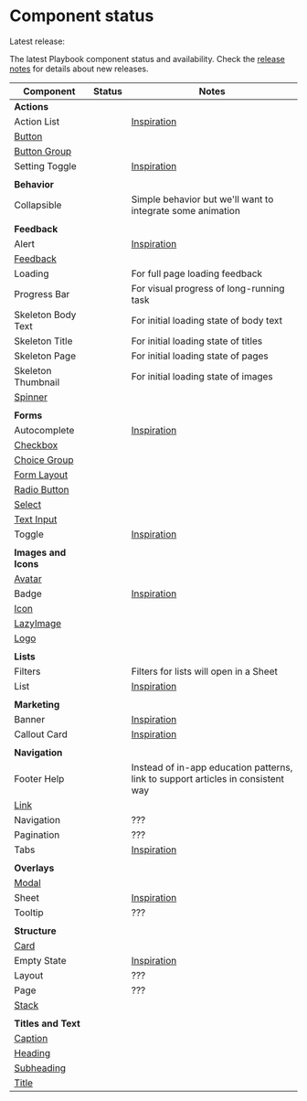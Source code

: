 

<Meta title="Status" />

# Component status

Latest release: <CurrentVersion />

The latest Playbook component status and availability. Check the [release notes](https://github.com/FieldLevel/FieldLevelPlaybook/releases) for details about new releases.

| Component                                               | Status                       | Notes                                                                                                                              |
| ------------------------------------------------------- | ---------------------------- | ---------------------------------------------------------------------------------------------------------------------------------- |
| **Actions**                                             |                              |                                                                                                                                    |
| Action List                                             | <Planned />                  | [Inspiration](https://tailwindui.com/components/application-ui/elements/dropdowns#component-c9d423234fd92f72951b96480518868a)      |
| [Button](/docs/actions-button--default)                 | <Released version="1.0.0" /> |                                                                                                                                    |
| [Button Group](/docs/actions-buttongroup--default)      | <Released version="1.0.0" /> |                                                                                                                                    |
| Setting Toggle                                          | <Planned />                  | [Inspiration](https://tailwindui.com/components/application-ui/forms/toggles#component-6ed378bcc4d9eb34a1789e77f0f44d16)           |
|                                                         |                              |                                                                                                                                    |
| **Behavior**                                            |                              |                                                                                                                                    |
| Collapsible                                             | <Planned />                  | Simple behavior but we'll want to integrate some animation                                                                         |
|                                                         |                              |                                                                                                                                    |
| **Feedback**                                            |                              |                                                                                                                                    |
| Alert                                                   | <Planned />                  | [Inspiration](https://tailwindui.com/components/application-ui/feedback/alerts#component-e67a7131a853fd88ae683dbad613fe53)         |
| [Feedback](/docs/feedback-feedback--default)            | <InDevelopment />            |                                                                                                                                    |
| Loading                                                 | <Planned />                  | For full page loading feedback                                                                                                     |
| Progress Bar                                            | <Planned />                  | For visual progress of long-running task                                                                                           |
| Skeleton Body Text                                      | <Planned />                  | For initial loading state of body text                                                                                             |
| Skeleton Title                                          | <Planned />                  | For initial loading state of titles                                                                                                |
| Skeleton Page                                           | <Planned />                  | For initial loading state of pages                                                                                                 |
| Skeleton Thumbnail                                      | <Planned />                  | For initial loading state of images                                                                                                |
| [Spinner](/docs/feedback-spinner--default)              | <Released version="1.0.0" /> |                                                                                                                                    |
|                                                         |                              |                                                                                                                                    |
| **Forms**                                               |                              |                                                                                                                                    |
| Autocomplete                                            | <Planned />                  | [Inspiration](https://tailwindui.com/components/application-ui/forms/input-groups#component-2607d970262ada86428f063c72b1e7bd)      |
| [Checkbox](/docs/forms-checkbox--default)               | <Released version="1.0.0" /> |                                                                                                                                    |
| [Choice Group](/docs/forms-choicegroup--default)        | <Released version="1.0.0" /> |                                                                                                                                    |
| [Form Layout](/docs/forms-formlayout--default)          | <Released version="1.0.0" /> |                                                                                                                                    |
| [Radio Button](/docs/forms-radiobutton--default)        | <Released version="1.0.0" /> |                                                                                                                                    |
| [Select](/docs/forms-select--default)                   | <Released version="1.0.0" /> |                                                                                                                                    |
| [Text Input](/docs/forms-textinput--default)            | <Released version="1.0.0" /> |                                                                                                                                    |
| Toggle                                                  |                              | [Inspiration](https://tailwindui.com/components/application-ui/forms/toggles#component-92732eaa2a1e1af9d23939f08cabd44f)           |
|                                                         |                              |                                                                                                                                    |
| **Images and Icons**                                    |                              |                                                                                                                                    |
| [Avatar](/docs/images-and-icons-avatar--default)        | <Released version="1.0.0" /> |                                                                                                                                    |
| Badge                                                   | <Planned />                  | [Inspiration](https://tailwindui.com/components/application-ui/elements/badges#component-3bd45479320e729ad24717856b8c5340)         |
| [Icon](/docs/images-and-icons-icon--default)            | <Released version="1.0.0" /> |                                                                                                                                    |
| [LazyImage](/docs/images-and-icons-lazyimage--default)  | <Released version="1.4.0" /> |                                                                                                                                    |
| [Logo](/docs/images-and-icons-logo--default)            | <Released version="1.0.0" /> |                                                                                                                                    |
|                                                         |                              |                                                                                                                                    |
| **Lists**                                               |                              |                                                                                                                                    |
| Filters                                                 | <Planned />                  | Filters for lists will open in a Sheet                                                                                             |
| List                                                    | <Planned />                  | [Inspiration](https://tailwindui.com/components/application-ui/lists/stacked-lists#component-371ccbef96ba57325d261f1b74afdd41)     |
|                                                         |                              |                                                                                                                                    |
| **Marketing**                                           |                              |                                                                                                                                    |
| Banner                                                  | <Planned />                  | [Inspiration](https://tailwindui.com/components/marketing/elements/banners#component-1a63aa510db7761c581486c7259487e8)             |
| Callout Card                                            | <Planned />                  | [Inspiration](https://tailwindui.com/components/application-ui/forms/action-panels#component-ac6bdf836c3a0b6b9588eb6e96d1b706)     |
|                                                         |                              |                                                                                                                                    |
| **Navigation**                                          |                              |                                                                                                                                    |
| Footer Help                                             | <Planned />                  | Instead of in-app education patterns, link to support articles in consistent way                                                   |
| [Link](/docs/navigation-link--default)                  | <Released version="1.0.0" /> |                                                                                                                                    |
| Navigation                                              | <Planned />                  | ???                                                                                                                                |
| Pagination                                              | <Planned />                  | ???                                                                                                                                |
| Tabs                                                    | <Planned />                  | [Inspiration](https://tailwindui.com/components/application-ui/navigation/tabs#component-de43ff625fee032d234b14989e88422f)         |
|                                                         |                              |                                                                                                                                    |
| **Overlays**                                            |                              |                                                                                                                                    |
| [Modal](/docs/overlays-modal--default)                  | <Released version="1.0.0" /> |                                                                                                                                    |
| Sheet                                                   | <Planned />                  | [Inspiration](https://tailwindui.com/components/application-ui/overlays/slide-overs#component-ec28d8520d4af86eaacce43859f9c34a)    |
| Tooltip                                                 | <Planned />                  | ???                                                                                                                                |
|                                                         |                              |                                                                                                                                    |
| **Structure**                                           |                              |                                                                                                                                    |
| [Card](/docs/structure-card--default)                   | <Released version="1.0.0" /> |                                                                                                                                    |
| Empty State                                             | <Planned />                  | [Inspiration](https://tailwindui.com/components/marketing/sections/newsletter-sections#component-40876829251fe25b599a14d6ab91ac3a) |
| Layout                                                  | <Planned />                  | ???                                                                                                                                |
| Page                                                    | <Planned />                  | ???                                                                                                                                |
| [Stack](/docs/structure-stack--default)                 | <Released version="1.0.0" /> |                                                                                                                                    |
|                                                         |                              |                                                                                                                                    |
| **Titles and Text**                                     |                              |                                                                                                                                    |
| [Caption](/docs/titles-and-text-caption--default)       | <Released version="1.0.0" /> |                                                                                                                                    |
| [Heading](/docs/titles-and-text-heading--default)       | <Released version="1.0.0" /> |                                                                                                                                    |
| [Subheading](/docs/titles-and-text-subheading--default) | <Released version="1.0.0" /> |                                                                                                                                    |
| [Title](/docs/titles-and-text-title--default)           | <Released version="1.0.0" /> |                                                                                                                                    |

